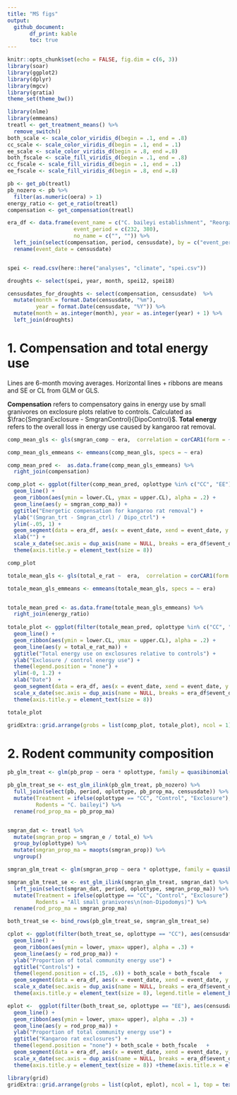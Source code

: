 ```yaml
---
title: "MS figs"
output:
  github_document:
       df_print: kable
       toc: true
---
```


```r
knitr::opts_chunk$set(echo = FALSE, fig.dim = c(6, 3))
library(soar)
library(ggplot2)
library(dplyr)
library(mgcv)
library(gratia)
theme_set(theme_bw())

library(nlme)
library(emmeans)
treatl <- get_treatment_means() %>%
  remove_switch()
both_scale <- scale_color_viridis_d(begin = .1, end = .8)
cc_scale <- scale_color_viridis_d(begin = .1, end = .1)
ee_scale <- scale_color_viridis_d(begin = .8, end =.8)
both_fscale <- scale_fill_viridis_d(begin = .1, end = .8)
cc_fscale <- scale_fill_viridis_d(begin = .1, end = .1)
ee_fscale <- scale_fill_viridis_d(begin = .8, end =.8)

pb <- get_pb(treatl)
pb_nozero <- pb %>%
  filter(as.numeric(oera) > 1)
energy_ratio <- get_e_ratio(treatl)
compensation <- get_compensation(treatl)

era_df <- data.frame(event_name = c("C. baileyi establishment", "Reorganization event"), 
                     event_period = c(232, 380),
                     no_name = c("", "")) %>%
  left_join(select(compensation, period, censusdate), by = c("event_period" = "period")) %>%
  rename(event_date = censusdate)


spei <- read.csv(here::here("analyses", "climate", "spei.csv"))

droughts <- select(spei, year, month, spei12, spei18)

censusdates_for_droughts <- select(compensation, censusdate)  %>%
  mutate(month = format.Date(censusdate, "%m"),
         year = format.Date(censusdate, "%Y")) %>%
  mutate(month = as.integer(month), year = as.integer(year) + 1) %>%
  left_join(droughts)

```


# 1. Compensation and total energy use


Lines are 6-month moving averages. Horizontal lines + ribbons are means and SE or CL from GLM or GLS.

**Compensation** refers to compensatory gains in energy use by small granivores on exclosure plots relative to controls. Calculated as $\frac{SmgranExclosure - SmgranControl}{DipoControl}$. **Total energy** refers to the overall loss in energy use caused by kangaroo rat removal.

```r


comp_mean_gls <- gls(smgran_comp ~ era,  correlation = corCAR1(form = ~ period), data = compensation)

comp_mean_gls_emmeans <- emmeans(comp_mean_gls, specs = ~ era)

comp_mean_pred <-  as.data.frame(comp_mean_gls_emmeans) %>%
  right_join(compensation)

comp_plot <- ggplot(filter(comp_mean_pred, oplottype %in% c("CC", "EE")), aes(censusdate, emmean)) +
  geom_line() +
  geom_ribbon(aes(ymin = lower.CL, ymax = upper.CL), alpha = .2) +
  geom_line(aes(y = smgran_comp_ma)) +
  ggtitle("Energetic compensation for kangaroo rat removal") +
  ylab("(Smgran_trt - Smgran_ctrl) / Dipo_ctrl") +
  ylim(-.05, 1) +
  geom_segment(data = era_df, aes(x = event_date, xend = event_date, y = -.05, yend = 1), linetype = 3)+
  xlab("") +
  scale_x_date(sec.axis = dup_axis(name = NULL, breaks = era_df$event_date, labels = era_df$event_name)) +
  theme(axis.title.y = element_text(size = 8))

comp_plot
```


```r

totale_mean_gls <- gls(total_e_rat ~  era,  correlation = corCAR1(form = ~ period), data = energy_ratio)

totale_mean_gls_emmeans <- emmeans(totale_mean_gls, specs = ~ era)


totale_mean_pred <- as.data.frame(totale_mean_gls_emmeans) %>%
  right_join(energy_ratio)
  
totale_plot <- ggplot(filter(totale_mean_pred, oplottype %in% c("CC", "EE")), aes(censusdate, emmean)) +
  geom_line() +
  geom_ribbon(aes(ymin = lower.CL, ymax = upper.CL), alpha = .2) +
  geom_line(aes(y = total_e_rat_ma)) +
  ggtitle("Total energy use on exclosures relative to controls") +
  ylab("Exclosure / control energy use") +
  theme(legend.position = "none") +
  ylim(-0, 1.2) +
  xlab("Date")  +
  geom_segment(data = era_df, aes(x = event_date, xend = event_date, y = 0, yend = 1.2), linetype = 3) +
  scale_x_date(sec.axis = dup_axis(name = NULL, breaks = era_df$event_date, labels = era_df$no_name))+
  theme(axis.title.y = element_text(size = 8))

totale_plot

```

```r

gridExtra::grid.arrange(grobs = list(comp_plot, totale_plot), ncol = 1)

```

# 2. Rodent community composition



```r


pb_glm_treat <- glm(pb_prop ~ oera * oplottype, family = quasibinomial(), data= pb_nozero)

pb_glm_treat_se <- est_glm_ilink(pb_glm_treat, pb_nozero) %>%
  full_join(select(pb, period, oplottype, pb_prop_ma, censusdate)) %>%
  mutate(Treatment = ifelse(oplottype == "CC", "Control", "Exclosure"),
         Rodents = "C. baileyi") %>%
  rename(rod_prop_ma = pb_prop_ma)


smgran_dat <- treatl %>%
  mutate(smgran_prop = smgran_e / total_e) %>%
  group_by(oplottype) %>%
  mutate(smgran_prop_ma = maopts(smgran_prop)) %>%
  ungroup() 

smgran_glm_treat <- glm(smgran_prop ~ oera * oplottype, family = quasibinomial(), data= smgran_dat)

smgran_glm_treat_se <- est_glm_ilink(smgran_glm_treat, smgran_dat) %>%
  left_join(select(smgran_dat, period, oplottype, smgran_prop_ma)) %>%
  mutate(Treatment = ifelse(oplottype == "CC", "Control", "Exclosure"),
         Rodents = "All small granivores\n(non-Dipodomys)") %>%
  rename(rod_prop_ma = smgran_prop_ma)

both_treat_se <- bind_rows(pb_glm_treat_se, smgran_glm_treat_se)

cplot <- ggplot(filter(both_treat_se, oplottype == "CC"), aes(censusdate, est, color = Rodents, fill = Rodents)) +
  geom_line() +
  geom_ribbon(aes(ymin = lower, ymax= upper), alpha = .3) +
  geom_line(aes(y = rod_prop_ma)) +
  ylab("Proportion of total community energy use") +
  ggtitle("Controls") +
  theme(legend.position = c(.15, .6)) + both_scale + both_fscale   +
  geom_segment(data = era_df, aes(x = event_date, xend = event_date, y = 0, yend = 1), linetype = 3, inherit.aes = F) +
  scale_x_date(sec.axis = dup_axis(name = NULL, breaks = era_df$event_date, labels = era_df$event_name)) + xlab("") +
  theme(axis.title.y = element_text(size = 8), legend.title = element_blank(), legend.text = element_text(size =8))+ theme(axis.title.x = element_blank(), axis.title.y = element_blank(), title = element_text(size = 10), legend.background = element_rect(fill = NULL))

eplot <-  ggplot(filter(both_treat_se, oplottype == "EE"), aes(censusdate, est, color = Rodents, fill = Rodents)) +
  geom_line() +
  geom_ribbon(aes(ymin = lower, ymax= upper), alpha = .3) +
  geom_line(aes(y = rod_prop_ma)) +
  ylab("Proportion of total community energy use") +
  ggtitle("Kangaroo rat exclosures") +
  theme(legend.position = "none") + both_scale + both_fscale   +
  geom_segment(data = era_df, aes(x = event_date, xend = event_date, y = 0, yend = 1), linetype = 3, inherit.aes = F) +
  scale_x_date(sec.axis = dup_axis(name = NULL, breaks = era_df$event_date, labels = era_df$no_name)) + xlab("Date") +
  theme(axis.title.y = element_text(size = 8)) +theme(axis.title.x = element_blank(), axis.title.y = element_blank(), title = element_text(size = 10))


```

```r
library(grid)
gridExtra::grid.arrange(grobs = list(cplot, eplot), ncol = 1, top = textGrob("Rodent community composition"), bottom = textGrob("Date"), left = textGrob("Proportion of total community energy use", rot = 90))

```
